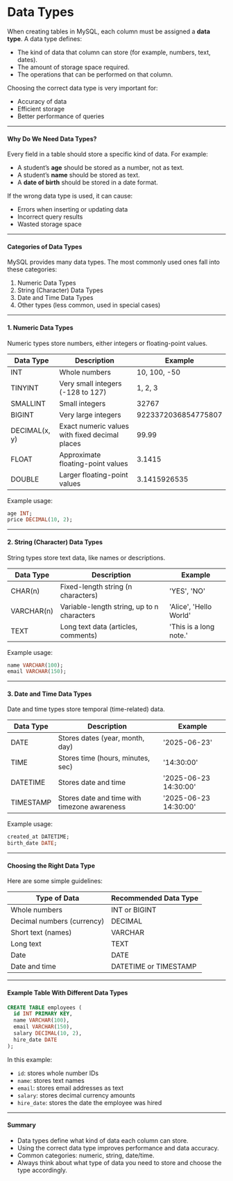 # Data Types

When creating tables in MySQL, each column must be assigned a **data type**. A data type defines:

- The kind of data that column can store (for example, numbers, text, dates).
- The amount of storage space required.
- The operations that can be performed on that column.

Choosing the correct data type is very important for:

- Accuracy of data
- Efficient storage
- Better performance of queries

---

#### Why Do We Need Data Types?

Every field in a table should store a specific kind of data. For example:

- A student’s **age** should be stored as a number, not as text.
- A student’s **name** should be stored as text.
- A **date of birth** should be stored in a date format.

If the wrong data type is used, it can cause:

- Errors when inserting or updating data
- Incorrect query results
- Wasted storage space

---

#### Categories of Data Types

MySQL provides many data types. The most commonly used ones fall into these categories:

1. Numeric Data Types
2. String (Character) Data Types
3. Date and Time Data Types
4. Other types (less common, used in special cases)

---

#### 1. Numeric Data Types

Numeric types store numbers, either integers or floating-point values.

| Data Type     | Description                                    | Example             |
| ------------- | ---------------------------------------------- | ------------------- |
| INT           | Whole numbers                                  | 10, 100, -50        |
| TINYINT       | Very small integers (-128 to 127)              | 1, 2, 3             |
| SMALLINT      | Small integers                                 | 32767               |
| BIGINT        | Very large integers                            | 9223372036854775807 |
| DECIMAL(x, y) | Exact numeric values with fixed decimal places | 99.99               |
| FLOAT         | Approximate floating-point values              | 3.1415              |
| DOUBLE        | Larger floating-point values                   | 3.1415926535        |

Example usage:

```sql
age INT;
price DECIMAL(10, 2);
```

---

#### 2. String (Character) Data Types

String types store text data, like names or descriptions.

| Data Type  | Description                                | Example                |
| ---------- | ------------------------------------------ | ---------------------- |
| CHAR(n)    | Fixed-length string (n characters)         | 'YES', 'NO'            |
| VARCHAR(n) | Variable-length string, up to n characters | 'Alice', 'Hello World' |
| TEXT       | Long text data (articles, comments)        | 'This is a long note.' |

Example usage:

```sql
name VARCHAR(100);
email VARCHAR(150);
```

---

#### 3. Date and Time Data Types

Date and time types store temporal (time-related) data.

| Data Type | Description                                  | Example               |
| --------- | -------------------------------------------- | --------------------- |
| DATE      | Stores dates (year, month, day)              | '2025-06-23'          |
| TIME      | Stores time (hours, minutes, sec)            | '14:30:00'            |
| DATETIME  | Stores date and time                         | '2025-06-23 14:30:00' |
| TIMESTAMP | Stores date and time with timezone awareness | '2025-06-23 14:30:00' |

Example usage:

```sql
created_at DATETIME;
birth_date DATE;
```

---

#### Choosing the Right Data Type

Here are some simple guidelines:

| Type of Data               | Recommended Data Type |
| -------------------------- | --------------------- |
| Whole numbers              | INT or BIGINT         |
| Decimal numbers (currency) | DECIMAL               |
| Short text (names)         | VARCHAR               |
| Long text                  | TEXT                  |
| Date                       | DATE                  |
| Date and time              | DATETIME or TIMESTAMP |

---

#### Example Table With Different Data Types

```sql
CREATE TABLE employees (
  id INT PRIMARY KEY,
  name VARCHAR(100),
  email VARCHAR(150),
  salary DECIMAL(10, 2),
  hire_date DATE
);
```

In this example:

- `id`: stores whole number IDs
- `name`: stores text names
- `email`: stores email addresses as text
- `salary`: stores decimal currency amounts
- `hire_date`: stores the date the employee was hired

---

#### Summary

- Data types define what kind of data each column can store.
- Using the correct data type improves performance and data accuracy.
- Common categories: numeric, string, date/time.
- Always think about what type of data you need to store and choose the type accordingly.
